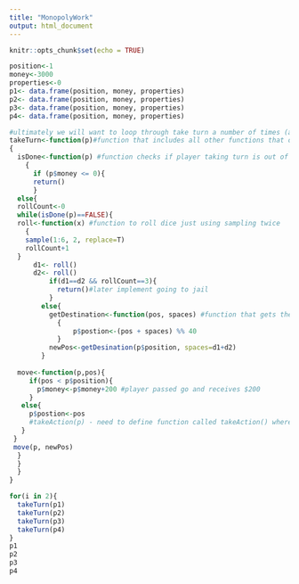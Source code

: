 ```yaml
---
title: "MonopolyWork"
output: html_document
---
```


```r
knitr::opts_chunk$set(echo = TRUE)
```

```r
position<-1
money<-3000
properties<-0
p1<- data.frame(position, money, properties)
p2<- data.frame(position, money, properties)
p3<- data.frame(position, money, properties)
p4<- data.frame(position, money, properties)

#ultimately we will want to loop through take turn a number of times (at bottom)
takeTurn<-function(p)#function that includes all other functions that one player will go through for a turn
{
  isDone<-function(p) #function checks if player taking turn is out of money or not
    { 
	  if (p$money <= 0){
	  return()
	  }
  else{
  rollCount<-0
  while(isDone(p)==FALSE){
  roll<-function(x) #function to roll dice just using sampling twice
    {
    sample(1:6, 2, replace=T)
    rollCount+1
  }
      d1<- roll()
  	  d2<- roll()
    	  if(d1==d2 && rollCount==3){
    	    return()#later implement going to jail
    	  }
  	    else{
          getDestination<-function(pos, spaces) #function that gets the board position
            {
            	p$postion<-(pos + spaces) %% 40
            }
          newPos<-getDesination(p$position, spaces=d1+d2)
  	    }
  
  move<-function(p,pos){
     if(pos < p$position){
       p$money<-p$money+200 #player passed go and receives $200
     }
   else{
     p$postion<-pos
     #takeAction(p) - need to define function called takeAction() where the player moves
   }
 }
 move(p, newPos)
  }
  }
  }
}

for(i in 2){
  takeTurn(p1)
  takeTurn(p2)
  takeTurn(p3)
  takeTurn(p4)
}
p1
p2
p3
p4
 
```


